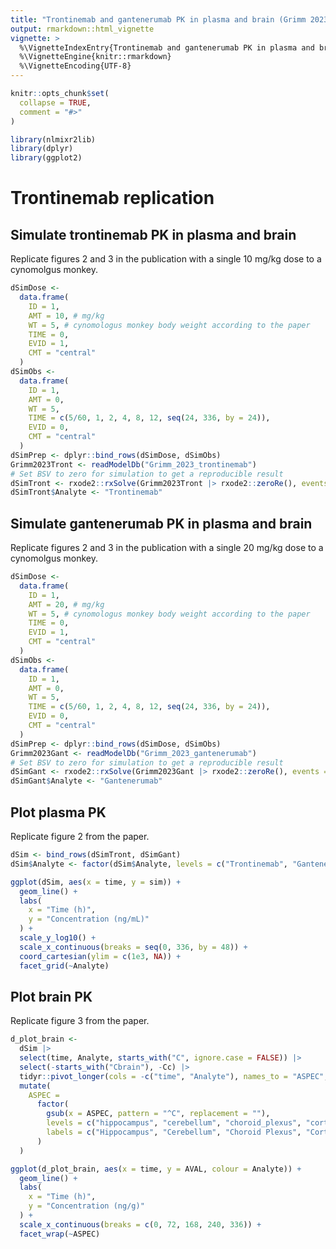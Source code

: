 ```yaml
---
title: "Trontinemab and gantenerumab PK in plasma and brain (Grimm 2023)"
output: rmarkdown::html_vignette
vignette: >
  %\VignetteIndexEntry{Trontinemab and gantenerumab PK in plasma and brain (Grimm 2023)}
  %\VignetteEngine{knitr::rmarkdown}
  %\VignetteEncoding{UTF-8}
---
```


```r
knitr::opts_chunk$set(
  collapse = TRUE,
  comment = "#>"
)
```

```r
library(nlmixr2lib)
library(dplyr)
library(ggplot2)
```

# Trontinemab replication

## Simulate trontinemab PK in plasma and brain

Replicate figures 2 and 3 in the publication with a single 10 mg/kg dose to a
cynomolgus monkey.

```r
dSimDose <-
  data.frame(
    ID = 1,
    AMT = 10, # mg/kg
    WT = 5, # cynomologus monkey body weight according to the paper
    TIME = 0,
    EVID = 1,
    CMT = "central"
  )
dSimObs <-
  data.frame(
    ID = 1,
    AMT = 0,
    WT = 5,
    TIME = c(5/60, 1, 2, 4, 8, 12, seq(24, 336, by = 24)),
    EVID = 0,
    CMT = "central"
  )
dSimPrep <- dplyr::bind_rows(dSimDose, dSimObs)
Grimm2023Tront <- readModelDb("Grimm_2023_trontinemab")
# Set BSV to zero for simulation to get a reproducible result
dSimTront <- rxode2::rxSolve(Grimm2023Tront |> rxode2::zeroRe(), events = dSimPrep)
dSimTront$Analyte <- "Trontinemab"
```

## Simulate gantenerumab PK in plasma and brain

Replicate figures 2 and 3 in the publication with a single 20 mg/kg dose to a
cynomolgus monkey.

```r
dSimDose <-
  data.frame(
    ID = 1,
    AMT = 20, # mg/kg
    WT = 5, # cynomologus monkey body weight according to the paper
    TIME = 0,
    EVID = 1,
    CMT = "central"
  )
dSimObs <-
  data.frame(
    ID = 1,
    AMT = 0,
    WT = 5,
    TIME = c(5/60, 1, 2, 4, 8, 12, seq(24, 336, by = 24)),
    EVID = 0,
    CMT = "central"
  )
dSimPrep <- dplyr::bind_rows(dSimDose, dSimObs)
Grimm2023Gant <- readModelDb("Grimm_2023_gantenerumab")
# Set BSV to zero for simulation to get a reproducible result
dSimGant <- rxode2::rxSolve(Grimm2023Gant |> rxode2::zeroRe(), events = dSimPrep)
dSimGant$Analyte <- "Gantenerumab"
```

## Plot plasma PK

Replicate figure 2 from the paper.

```r
dSim <- bind_rows(dSimTront, dSimGant)
dSim$Analyte <- factor(dSim$Analyte, levels = c("Trontinemab", "Gantenerumab"))

ggplot(dSim, aes(x = time, y = sim)) +
  geom_line() +
  labs(
    x = "Time (h)",
    y = "Concentration (ng/mL)"
  ) +
  scale_y_log10() +
  scale_x_continuous(breaks = seq(0, 336, by = 48)) +
  coord_cartesian(ylim = c(1e3, NA)) +
  facet_grid(~Analyte)
```

## Plot brain PK

Replicate figure 3 from the paper.

```r
d_plot_brain <-
  dSim |>
  select(time, Analyte, starts_with("C", ignore.case = FALSE)) |>
  select(-starts_with("Cbrain"), -Cc) |>
  tidyr::pivot_longer(cols = -c("time", "Analyte"), names_to = "ASPEC", values_to = "AVAL") |>
  mutate(
    ASPEC =
      factor(
        gsub(x = ASPEC, pattern = "^C", replacement = ""),
        levels = c("hippocampus", "cerebellum", "choroid_plexus", "cortex", "striatum", "csf"),
        labels = c("Hippocampus", "Cerebellum", "Choroid Plexus", "Cortex", "Striatum", "Cerebrospinal Fluid")
      )
  )

ggplot(d_plot_brain, aes(x = time, y = AVAL, colour = Analyte)) +
  geom_line() +
  labs(
    x = "Time (h)",
    y = "Concentration (ng/g)"
  ) +
  scale_x_continuous(breaks = c(0, 72, 168, 240, 336)) +
  facet_wrap(~ASPEC)
```
